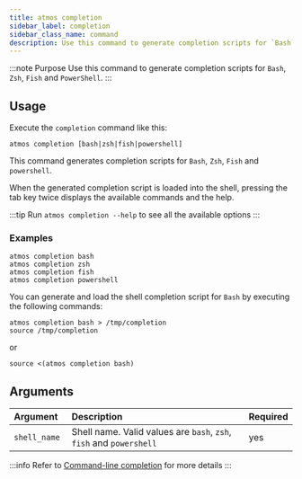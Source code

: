 ```yaml
---
title: atmos completion
sidebar_label: completion
sidebar_class_name: command
description: Use this command to generate completion scripts for `Bash`, `Zsh`, `Fish` and `PowerShell`.
---
```


:::note Purpose
Use this command to generate completion scripts for `Bash`, `Zsh`, `Fish` and `PowerShell`.
:::

<Screengrab title="atmos completion --help" slug="atmos-completion--help" />

## Usage

Execute the `completion` command like this:

```shell
atmos completion [bash|zsh|fish|powershell]
```

This command generates completion scripts for `Bash`, `Zsh`, `Fish` and `powershell`.

When the generated completion script is loaded into the shell, pressing the tab key twice displays the available commands and the help.

:::tip
Run `atmos completion --help` to see all the available options
:::


### Examples

```shell
atmos completion bash
atmos completion zsh
atmos completion fish
atmos completion powershell
```

You can generate and load the shell completion script for `Bash` by executing the following commands:

```shell
atmos completion bash > /tmp/completion
source /tmp/completion
```

or

```shell
source <(atmos completion bash)
```

## Arguments

| Argument      | Description                                                         | Required |
|:--------------|:--------------------------------------------------------------------|:---------|
| `shell_name ` | Shell name. Valid values are `bash`, `zsh`, `fish` and `powershell` | yes      |

:::info
Refer to [Command-line completion](https://en.wikipedia.org/wiki/Command-line_completion) for more details
:::
